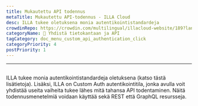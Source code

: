 ```yaml
---
title: Mukautettu API todennus
metaTitle: Mukautettu API-todennus - ILLA Cloud
desc: ILLA tukee oletuksena monia autentikointistandardeja
crowdinRepo: https://crowdin.com/multilingual/illacloud-website/189?languages=fi&filter=basic&value=0
categoryName: 📲 Yhdistä tietokantaan ja API
tagCategory: doc_menu_custom_api_authentication_click
categoryPriority: 4
postPriority: 1
---
```


* * *

## <h2 hidden>Mukautettu API todennus</h2>

ILLA tukee monia autentikointistandardeja oletuksena (katso tästä lisätietoja). 
Lisäksi, ILLA on Custom Auth autentikointitila, jonka avulla voit yhdistää useita vaiheita tukee lähes mitä tahansa API todentaminen. 
Näitä todennusmenetelmiä voidaan käyttää sekä REST että GraphQL resursseja.
